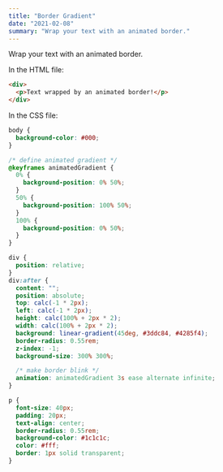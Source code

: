 ```yaml
---
title: "Border Gradient"
date: "2021-02-08"
summary: "Wrap your text with an animated border."
---
```


Wrap your text with an animated border.

In the HTML file:

```html
<div>
  <p>Text wrapped by an animated border!</p>
</div>
```

In the CSS file:

```css
body {
  background-color: #000;
}

/* define animated gradient */
@keyframes animatedGradient {
  0% {
    background-position: 0% 50%;
  }
  50% {
    background-position: 100% 50%;
  }
  100% {
    background-position: 0% 50%;
  }
}

div {
  position: relative;
}
div:after {
  content: "";
  position: absolute;
  top: calc(-1 * 2px);
  left: calc(-1 * 2px);
  height: calc(100% + 2px * 2);
  width: calc(100% + 2px * 2);
  background: linear-gradient(45deg, #3ddc84, #4285f4);
  border-radius: 0.55rem;
  z-index: -1;
  background-size: 300% 300%;

  /* make border blink */
  animation: animatedGradient 3s ease alternate infinite;
}

p {
  font-size: 40px;
  padding: 20px;
  text-align: center;
  border-radius: 0.55rem;
  background-color: #1c1c1c;
  color: #fff;
  border: 1px solid transparent;
}
```
